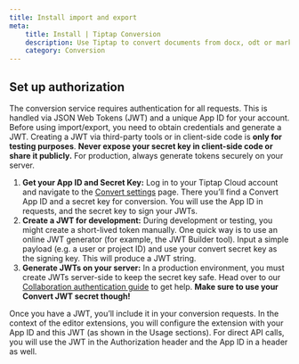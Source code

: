 ```yaml
---
title: Install import and export
meta:
    title: Install | Tiptap Conversion
    description: Use Tiptap to convert documents from docx, odt or markdown to and into Tiptap
    category: Conversion
---
```


## Set up authorization

The conversion service requires authentication for all requests. This is handled via JSON Web Tokens (JWT) and a unique App ID for your account. Before using import/export, you need to obtain credentials and generate a JWT.
<Callout title="Only for Testing" variant="warning"> Creating a JWT via third-party tools or in client-side code is **only for testing purposes**. **Never expose your secret key in client-side code or share it publicly.** For production, always generate tokens securely on your server. </Callout>

1. **Get your App ID and Secret Key:** Log in to your Tiptap Cloud account and navigate to the [Convert settings](https://cloud.tiptap.dev/convert-settings) page. There you’ll find a Convert App ID and a secret key for conversion. You will use the App ID in requests, and the secret key to sign your JWTs.
2. **Create a JWT for development:** During development or testing, you might create a short-lived token manually. One quick way is to use an online JWT generator (for example, the JWT Builder tool). Input a simple payload (e.g. a user or project ID) and use your convert secret key as the signing key. This will produce a JWT string.
3. **Generate JWTs on your server:** In a production environment, you must create JWTs server-side to keep the secret key safe. Head over to our [Collaboration authentication guide](/collaboration/getting-started/authenticate#integrate-jwt-server-side) to get help. **Make sure to use your Convert JWT secret though!**

Once you have a JWT, you’ll include it in your conversion requests. In the context of the editor extensions, you will configure the extension with your App ID and this JWT (as shown in the Usage sections). For direct API calls, you will use the JWT in the Authorization header and the App ID in a header as well.